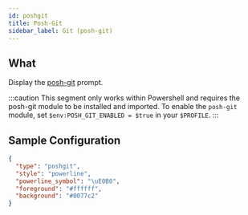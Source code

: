 ```yaml
---
id: poshgit
title: Posh-Git
sidebar_label: Git (posh-git)
---
```


## What

Display the [posh-git][posh-git] prompt.

:::caution
This segment only works within Powershell and requires the posh-git module to be installed and imported.
To enable the `posh-git` module, set `$env:POSH_GIT_ENABLED = $true` in your `$PROFILE`.
:::

## Sample Configuration

```json
{
  "type": "poshgit",
  "style": "powerline",
  "powerline_symbol": "\uE0B0",
  "foreground": "#ffffff",
  "background": "#0077c2"
}
```

[posh-git]: https://github.com/dahlbyk/posh-git

